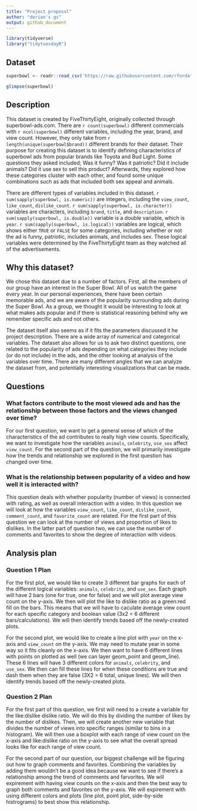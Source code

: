 ```yaml
---
title: "Project proposal"
author: "dorian's gs"
output: github_document
---
```


```r
library(tidyverse)
library("tidytuesdayR")
```

## Dataset

```r
superbowl <- readr::read_csv('https://raw.githubusercontent.com/rfordatascience/tidytuesday/master/data/2021/2021-03-02/youtube.csv')

glimpse(superbowl)
```

## Description

This dataset is created by FiveThirtyEight, originally collected through superbowl-ads.com. There are `r count(superbowl)` different commercials  with `r ncol(superbowl)` different variables, including the year, brand, and view count. However, they only take from `r length(unique(superbowl$brand))` different brands for their dataset. Their purpose for creating this dataset is to identify defining characteristics of superbowl ads from popular brands like Toyota and Bud Light. Some questions they asked included; Was it funny? Was it patriotic? Did it include animals? Did it use sex to sell this product? Afterwards, they explored how these categories cluster with each other, and found some unique combinations such as ads that included both sex appeal and animals. 

There are different types of variables included in this dataset. `r sum(sapply(superbowl, is.numeric))` are integers, including the `view_count`, `like_count`, `dislike_count`. `r sum(sapply(superbowl, is.character))`  variables are characters, including `brand`, `title`, and `description`. `r sum(sapply(superbowl, is.double))` variable is a double variable, which is `year`. `r sum(sapply(superbowl, is.logical))` variables are logical, which shows either `TRUE` or `FALSE` for some categories, including whether or not the ad is funny, patriotic, includes animals, and includes sex. These logical variables were determined by the FiveThirtyEight team as they watched all of the advertisements.

## Why this dataset?

We chose this dataset due to a number of factors. First, all the members of our group have an interest in the Super Bowl. All of us watch the game every year. In our personal experiences, there have been certain memorable ads, and we are aware of the popularity surrounding ads during the Super Bowl. As a group, we thought it would be interesting to look at what makes ads popular and if there is statistical reasoning behind why we remember specific ads and not others. 

The dataset itself also seems as if it fits the parameters discussed it he project description. There are a wide array of  numerical and categorical variables. The dataset also allows for us to ask two distinct questions, one related to the popularity of ads depending on what categories they include (or do not include) in the ads, and the other looking at analysis of the variables over time. There are many different angles that we can analyze the dataset from, and potentially interesting visualizations that can be made.

## Questions

### What factors contribute to the most viewed ads and  has the relationship between those factors and the views changed over time?
 
For our first question, we want to get a general sense of which of the characteristics of the ad contributes to really high view counts. Specifically, we want to investigate how the variables `animals`, `celebrity`, `use_sex` affect `view_count`.  For the second part of the question,  we will primarily investigate how the trends and relationship we explored in the first question has changed over time. 



### What is the relationship between popularity of a video and how well it is interacted with?

This question deals with whether popularity (number of views) is connected with rating, as well as overall interaction with a video. In this question we will look at how the variables `view_count`, `like_count`, `dislike_count`, `comment_count`, and `favorite_count` are related. For the first part of this question we can look at the number of views and proportion of likes to dislikes. In the latter part of question two, we can use the number of comments and favorites to show the degree of interaction with videos.


## Analysis plan

### Question 1 Plan

For the first plot, we would like to create 3 different bar graphs for each of the different logical variables: `animals`, `celebrity`, and `use_sex`. Each graph will have 2 bars (one for true, one for false) and we will plot average view count on the y-axis. We then will plot the like to dislike ratio as a green:red fill on the bars. This means that we will have to caculate average view count for each specific category and boolean value (3x2 = 6 different bars/calculations). We will then identify trends based off the newly-created plots.

For the second plot, we would like to create a line plot with `year` on the x-axis and `view_count` on the y-axis. We may need to mutate year in some way so it fits cleanly on the x-axis. We then want to have 6 different lines with points on plotted as well (we can layer geom_point and geom_line). These 6 lines will have 3 different colors for `animals`, `celebrity`, and `use_sex`. We then can fill these lines for when these conditions are true and dash them when they are false (3X2 = 6 total, unique lines). We will then identify trends based off the newly-created plots.

### Question 2 Plan

For the first part of this question, we first will need to a create a variable for the like:dislike dislike ratio. We will do this by dividing the number of likes by the number of dislikes. Then, we will create another new variable that divides the number of views into specific ranges (similar to bins in a histogram). We will then use a boxplot with each range of view count on the x-axis and like:dislike ratio on the y-axis to see what the overall spread looks like for each range of view count.

For the second part of our question, our biggest challenge will be figuring out how to graph comments and favorites. Combining the variables by adding them wouldn't be a good idea because we want to see if there's a relationship among the trend of comments and farvorites. We will expirement with having view counts on the x-axis and then the best way to graph both comments and favorites on the y-axis. We will expirement with using different colors and plots (line plot, point plot, side-by-side histrograms) to best show this relationship.


